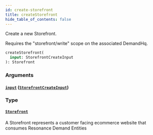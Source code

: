 ```yaml
---
id: create-storefront
title: createStorefront
hide_table_of_contents: false
---
```



Create a new Storefront.
    
Requires the "storefront/write" scope on the associated DemandHq.

```graphql
createStorefront(
  input: StorefrontCreateInput
): Storefront
```


### Arguments

#### [`input`](#) ([`StorefrontCreateInput`](/demand/api/graphql-admin/reference/inputs/storefront-create-input))




### Type

#### [`Storefront`](/demand/api/graphql-admin/reference/objects/storefront)

A Storefront represents a customer facing ecommerce website that consumes Resonance Demand Entities




